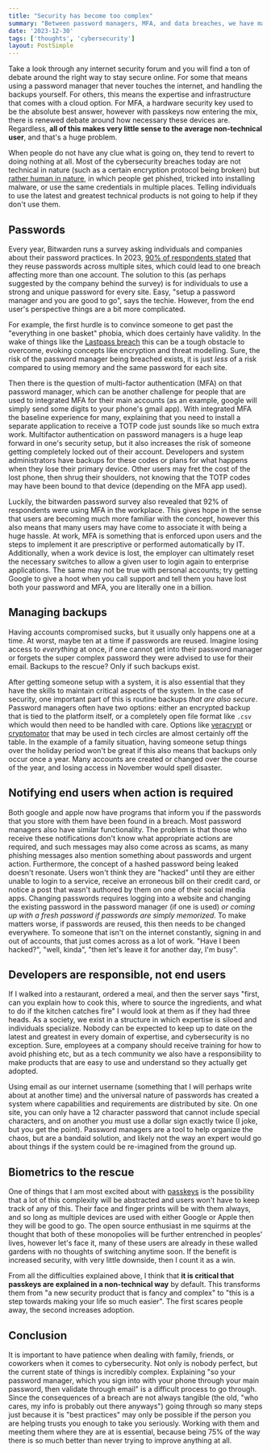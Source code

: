 ```yaml
---
title: "Security has become too complex"
summary: "Between password managers, MFA, and data breaches, we have made security so complex that most users throw up their hands and give up, rather than following best practices."
date: '2023-12-30'
tags: ['thoughts', 'cybersecurity']
layout: PostSimple
---
```


Take a look through any internet security forum and you will find a ton of debate around the right way to stay secure online. For some that means using a password manager that never touches the internet, and handling the backups yourself. For others, this means the expertise and infrastructure that comes with a cloud option. For MFA, a hardware security key used to be the absolute best answer, however with passkeys now entering the mix, there is renewed debate around how necessary these devices are. Regardless, **all of this makes very little sense to the average non-technical user**, and that's a huge problem.

When people do not have any clue what is going on, they tend to revert to doing nothing at all. Most of the cybersecurity breaches today are not technical in nature (such as a certain encryption protocol being broken) but [rather human in nature](https://sciendo.com/article/10.2478/hjbpa-2018-0024), in which people get phished, tricked into installing malware, or use the same credentials in multiple places. Telling individuals to use the latest and greatest technical products is not going to help if they don't use them.

## Passwords

Every year, Bitwarden runs a survey asking individuals and companies about their password practices. In 2023, [90% of respondents stated](https://start.bitwarden.com/hubfs/PDF/2023-password-decisions-survey.pdf) that they reuse passwords across multiple sites, which could lead to one breach affecting more than one account. The solution to this (as perhaps suggested by the company behind the survey) is for individuals to use a strong and unique password for every site. Easy, "setup a password manager and you are good to go", says the techie. However, from the end user's perspective things are a bit more complicated.

For example, the first hurdle is to convince someone to get past the "everything in one basket" phobia, which does certainly have validity. In the wake of things like the [Lastpass breach](https://blog.lastpass.com/2022/12/notice-of-recent-security-incident/) this can be a tough obstacle to overcome, evoking concepts like encryption and threat modelling. Sure, the risk of the password manager being breached exists, it is just *less* of a risk compared to using memory and the same password for each site.

Then there is the question of multi-factor authentication (MFA) on that password manager, which can be another challenge for people that are used to integrated MFA for their main accounts (as an example, google will simply send some digits to your phone's gmail app). With integrated MFA the baseline experience for many, explaining that you need to install a separate application to receive a TOTP code just sounds like so much extra work. Multifactor authentication on password managers is a huge leap forward in one's security setup, but it also increases the risk of someone getting completely locked out of their account. Developers and system administrators have backups for these codes or plans for what happens when they lose their primary device. Other users may fret the cost of the lost phone, then shrug their shoulders, not knowing that the TOTP codes may have been bound to that device (depending on the MFA app used).

Luckily, the bitwarden password survey also revealed that 92% of respondents were using MFA in the workplace. This gives hope in the sense that users are becoming much more familiar with the concept, however this also means that many users may have come to associate it with being a huge hassle. At work, MFA is something that is enforced upon users and the steps to implement it are prescriptive or performed automatically by IT. Additionally, when a work device is lost, the employer can ultimately reset the necessary switches to allow a given user to login again to enterprise applications. The same may not be true with personal accounts; try getting Google to give a hoot when you call support and tell them you have lost both your password and MFA, you are literally one in a billion.

## Managing backups

Having accounts compromised sucks, but it usually only happens one at a time. At worst, maybe ten at a time if passwords are reused. Imagine losing access to *everything* at once, if one cannot get into their password manager or forgets the super complex password they were advised to use for their email. Backups to the rescue? Only if such backups exist. 

After getting someone setup with a system, it is also essential that they have the skills to maintain critical aspects of the system. In the case of security, one important part of this is routine backups *that are also secure*. Password managers often have two options: either an encrypted backup that is tied to the platform itself, or a completely open file format like `.csv` which would then need to be handled with care. Options like [veracrypt](https://www.veracrypt.fr/code/VeraCrypt/) or [cryptomator](https://cryptomator.org) that may be used in tech circles are almost certainly off the table. In the example of a family situation, having someone setup things over the holiday period won't be great if this also means that backups only occur once a year. Many accounts are created or changed over the course of the year, and losing access in November would spell disaster. 

## Notifying end users when action is required

Both google and apple now have programs that inform you if the passwords that you store with them have been found in a breach. Most password managers also have similar functionality. The problem is that those who receive these notifications don't know what appropriate actions are required, and such messages may also come across as scams, as many phishing messages also mention something about passwords and urgent action. Furthermore, the concept of a hashed password being leaked doesn't resonate. Users won't think they are "hacked" until they are either unable to login to a service, receive an erroneous bill on their credit card, or notice a post that wasn't authored by them on one of their social media apps. Changing passwords requires logging into a website and changing the existing password in the password manager (if one is used) *or coming up with a fresh password if passwords are simply memorized*. To make matters worse, if passwords are reused, this then needs to be changed everywhere. To someone that isn't on the internet constantly, signing in and out of accounts, that just comes across as a lot of work. "Have I been hacked?", "well, kinda", "then let's leave it for another day, I'm busy".

## Developers are responsible, not end users

If I walked into a restaurant, ordered a meal, and then the server says "first, can you explain how to cook this, where to source the ingredients, and what to do if the kitchen catches fire" I would look at them as if they had three heads. As a society, we exist in a structure in which expertise is siloed and individuals specialize. Nobody can be expected to keep up to date on the latest and greatest in every domain of expertise, and cybersecurity is no exception. Sure, employees at a company should receive training for how to avoid phishing etc, but as a tech community we also have a responsibility to make products that are easy to use and understand so they actually get adopted. 

Using email as our internet username (something that I will perhaps write about at another time) and the universal nature of passwords has created a system where capabilities and requirements are distributed by site. On one site, you can only have a 12 character password that cannot include special characters, and on another you must use a dollar sign exactly twice (I joke, but you get the point). Password managers are a tool to help organize the chaos, but are a bandaid solution, and likely not the way an expert would go about things if the system could be re-imagined from the ground up.  

## Biometrics to the rescue

One of things that I am most excited about with [passkeys](https://blog.google/inside-google/googlers/ask-a-techspert/how-passkeys-work/) is the possibility that a lot of this complexity will be abstracted and users won't have to keep track of any of this. Their face and finger prints will be with them always, and so long as multiple devices are used with either Google or Apple then they will be good to go. The open source enthusiast in me squirms at the thought that both of these monopolies will be further entrenched in peoples' lives, however let's face it, many of these users are already in these walled gardens with no thoughts of switching anytime soon. If the benefit is increased security, with very little downside, then I count it as a win. 

From all the difficulties explained above, I think that **it is critical that passkeys are explained in a non-technical way** by default. This transforms them from "a new security product that is fancy and complex" to "this is a step towards making your life so much easier". The first scares people away, the second increases adoption.

## Conclusion

It is important to have patience when dealing with family, friends, or coworkers when it comes to cybersecurity. Not only is nobody perfect, but the current state of things is incredibly complex. Explaining "so your password manager, which you sign into with your phone through your main password, then validate through email" is a difficult process to go through. Since the consequences of a breach are not always tangible (the old, "who cares, my info is probably out there anyways") going through so many steps just because it is "best practices" may only be possible if the person you are helping trusts you enough to take you seriously. Working with them and meeting them where they are at is essential, because being 75% of the way there is so much better than never trying to improve anything at all.